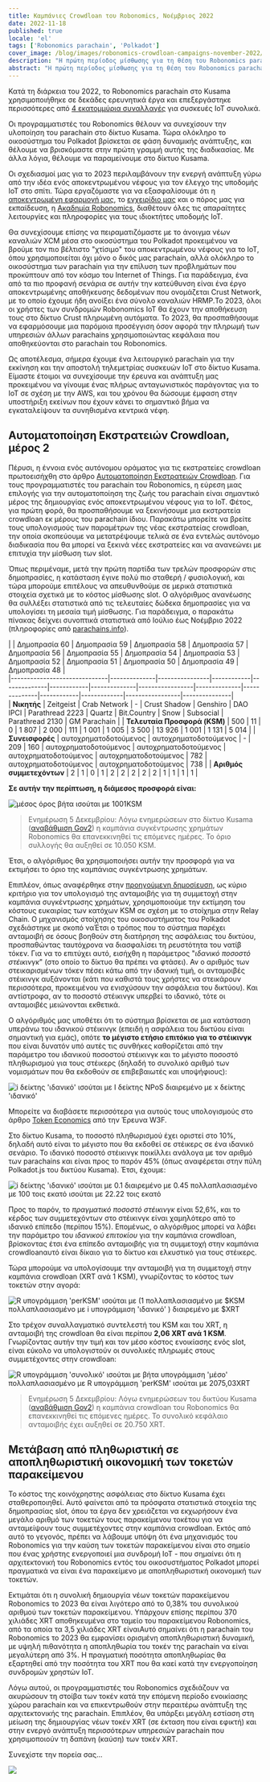 ```yaml
---
title: Καμπάνιες Crowdloan του Robonomics, Νοέμβριος 2022
date: 2022-11-18
published: true
locale: 'el'
tags: ['Robonomics parachain', 'Polkadot']
cover_image: /blog/images/robonomics-crowdloan-campaigns-november-2022/cover.jpg
description: "Η πρώτη περίοδος μίσθωσης για τη θέση του Robonomics parachain στο δίκτυο Kusama πλησιάζει στο τέλος της. Με τη νίκη στη δημοπρασία #20, αποκτήσαμε τη δυνατότητα να ξεκινήσουμε, να εγκαταστήσουμε και να δοκιμάσουμε τα πρώτα έργα που βασίζονται στο Robonomics εντός του οικοσυστήματος του Polkadot."
abstract: "Η πρώτη περίοδος μίσθωσης για τη θέση του Robonomics parachain στο δίκτυο Kusama πλησιάζει στο τέλος της. Με τη νίκη στη δημοπρασία #20, αποκτήσαμε τη δυνατότητα να ξεκινήσουμε, να εγκαταστήσουμε και να δοκιμάσουμε τα πρώτα έργα που βασίζονται στο Robonomics εντός του οικοσυστήματος του Polkadot."
---
```


Κατά τη διάρκεια του 2022, το Robonomics parachain στο Kusama χρησιμοποιήθηκε σε δεκάδες ερευνητικά έργα και επεξεργάστηκε περισσότερες από [4 εκατομμύρια συναλλαγές](https://robonomics.subscan.io/) για συσκευές IoT συνολικά.

Οι προγραμματιστές του Robonomics θέλουν να συνεχίσουν την υλοποίηση του parachain στο δίκτυο Kusama. Τώρα ολόκληρο το οικοσύστημα του Polkadot βρίσκεται σε φάση δυναμικής ανάπτυξης, και θέλουμε να βρισκόμαστε στην πρώτη γραμμή αυτής της διαδικασίας. Με άλλα λόγια, θέλουμε να παραμείνουμε στο δίκτυο Kusama.

Οι σχεδιασμοί μας για το 2023 περιλαμβάνουν την ενεργή ανάπτυξη γύρω από την ιδέα ενός αποκεντρωμένου νέφους για τον έλεγχο της υποδομής IoT στο σπίτι. Τώρα εργαζόμαστε για να εξασφαλίσουμε ότι η [αποκεντρωμένη εφαρμογή μας](https://robonomics.app/), το [εγχειρίδιο μας](https://wiki.robonomics.network/) και ο πόρος μας για εκπαίδευση, η [Ακαδημία Robonomics](http://robonomics.academy/), διαθέτουν όλες τις απαραίτητες λειτουργίες και πληροφορίες για τους ιδιοκτήτες υποδομής IoT.

Θα συνεχίσουμε επίσης να πειραματιζόμαστε με το άνοιγμα νέων καναλιών XCM μέσα στο οικοσύστημα του Polkadot προκειμένου να βρούμε τον πιο βέλτιστο "χτίσιμο" του αποκεντρωμένου νέφους για το IoT, όπου χρησιμοποιείται όχι μόνο ο δικός μας parachain, αλλά ολόκληρο το οικοσύστημα των parachain για την επίλυση των προβλημάτων που προκύπτουν από τον κόσμο του Internet of Things. Για παράδειγμα, ένα από τα πιο προφανή σενάρια σε αυτήν την κατεύθυνση είναι ένα έργο αποκεντρωμένης αποθήκευσης δεδομένων που ονομάζεται Crust Network, με το οποίο έχουμε ήδη ανοίξει ένα σύνολο καναλιών HRMP.Το 2023, όλοι οι χρήστες των συνδρομών Robonomics IoT θα έχουν την αποθήκευση τους στο δίκτυο Crust πληρωμένη αυτόματα. Το 2023, θα προσπαθήσουμε να εφαρμόσουμε μια παρόμοια προσέγγιση όσον αφορά την πληρωμή των υπηρεσιών άλλων parachains χρησιμοποιώντας κεφάλαια που αποθηκεύονται στο parachain του Robonomics.

Ως αποτέλεσμα, σήμερα έχουμε ένα λειτουργικό parachain για την εκκίνηση και την αποστολή τηλεμετρίας συσκευών IoT στο δίκτυο Kusama. Είμαστε έτοιμοι να συνεχίσουμε την έρευνα και ανάπτυξη μας προκειμένου να γίνουμε ένας πλήρως ανταγωνιστικός παράγοντας για το IoT σε σχέση με την AWS, και του χρόνου θα δώσουμε έμφαση στην υποστήριξη εκείνων που έχουν κάνει το σημαντικό βήμα να εγκαταλείψουν τα συνηθισμένα κεντρικά νέφη.

## Αυτοματοποίηση Εκστρατειών Crowdloan, μέρος 2

Πέρυσι, η έννοια ενός αυτόνομου οράματος για τις εκστρατείες crowdloan πρωτοεισήχθη στο άρθρο [Αυτοματοποίηση Εκστρατειών Crowdloan](https://robonomics.network/blog/automating-kusama-crowdloan-campaigns/). Για τους προγραμματιστές του parachain του Robonomics, η εύρεση μιας επιλογής για την αυτοματοποίηση της ζωής του parachain είναι σημαντικό μέρος της δημιουργίας ενός αποκεντρωμένου νέφους για το IoT. Φέτος, για πρώτη φορά, θα προσπαθήσουμε να ξεκινήσουμε μια εκστρατεία crowdloan εκ μέρους του parachain ίδιου. Παρακάτω μπορείτε να βρείτε τους υπολογισμούς των παραμέτρων της νέας εκστρατείας crowdloan, την οποία σκοπεύουμε να μετατρέψουμε τελικά σε ένα εντελώς αυτόνομο διαδικασία που θα μπορεί να ξεκινά νέες εκστρατείες και να ανανεώνει με επιτυχία την μίσθωση των slot.

Όπως περιμέναμε, μετά την πρώτη παρτίδα των τρελών προσφορών στις δημοπρασίες, η κατάσταση έγινε πολύ πιο σταθερή / φυσιολογική, και τώρα μπορούμε επιτέλους να απευθυνθούμε σε μερικά στατιστικά στοιχεία σχετικά με το κόστος μίσθωσης slot. Ο αλγόριθμος ανανέωσης θα συλλέξει στατιστικά από τις τελευταίες δώδεκα δημοπρασίες για να υπολογίσει τη μεσαία τιμή μίσθωσης. Για παράδειγμα, ο παρακάτω πίνακας δείχνει συνοπτικά στατιστικά από Ιούλιο έως Νοέμβριο 2022 (πληροφορίες από [parachains.info](https://parachains.info/auctions/)).

<div class="big-table">

  |                              | Δημοπρασία 60   | Δημοπρασία 59     | Δημοπρασία 58 | Δημοπρασία 57   | Δημοπρασία 56 | Δημοπρασία 55   | Δημοπρασία 54      | Δημοπρασία 53   | Δημοπρασία 52   | Δημοπρασία 51 | Δημοπρασία 50  | Δημοπρασία 49      | Δημοπρασία 48    |                                            
    |------------------------------|--------------|----------------|------------|--------------|------------|--------------|-----------------|--------------|--------------|------------|-------------|-----------------|---------------|  
  | **Νικητής**                   | Zeitgeist    | Crab Network   | -          | Crust Shadow | Genshiro   | DAO IPCI     | Parathread 2223 | Quartz       | Bit.Country  | Snow       | Subsocial   | Parathread 2130 | GM Parachain  |
  | **Τελευταία Προσφορά (KSM)** | 500          | 11             | 0          | 1 807        | 2 000      | 111          | 1 001           | 1 005        | 3 500        | 13 926     | 1 001       | 1 131           | 5 014         |
  | **Συνεισφορές**              | αυτοχρηματοδοτούμενος | αυτοχρηματοδοτούμενος | -          | 209          | 160        | αυτοχρηματοδοτούμενος | αυτοχρηματοδοτούμενος | αυτοχρηματοδοτούμενος | αυτοχρηματοδοτούμενος | 782        | αυτοχρηματοδοτούμενος | αυτοχρηματοδοτούμενος     | 738           |
  | **Αριθμός συμμετεχόντων**   | 2            | 1              | 0          | 1            | 2          | 2            | 2               | 2            | 2            | 1          | 1           | 1               | 1             |

</div>

<TextCard alignContent="center" back="transparent">

**Σε αυτήν την περίπτωση, η διάμεσος προσφορά είναι:**

![μέσος όρος βήτα ισούται με 1001KSM](/blog/images/robonomics-crowdloan-campaigns-november-2022/formula-1.svg)

</TextCard>

> Ενημέρωση 5 Δεκεμβρίου: Λόγω ενημερώσεων στο δίκτυο Kusama ([αναβάθμιση Gov2](https://twitter.com/nachortti/status/1588203599129190403)) η καμπάνια συγκέντρωσης χρημάτων Robonomics θα επανεκκινηθεί τις επόμενες ημέρες. Το όριο συλλογής θα αυξηθεί σε 10.050 KSM.

Έτσι, ο αλγόριθμος θα χρησιμοποιήσει αυτήν την προσφορά για να εκτιμήσει το όριο της καμπάνιας συγκέντρωσης χρημάτων.

Επιπλέον, όπως αναφέρθηκε στην [προηγούμενη δημοσίευση](https://robonomics.network/blog/automating-kusama-crowdloan-campaigns/), ως κύριο κριτήριο για τον υπολογισμό της ανταμοιβής για τη συμμετοχή στην καμπάνια συγκέντρωσης χρημάτων, χρησιμοποιούμε την εκτίμηση του κόστους ευκαιρίας των κατόχων KSM σε σχέση με το στοίχημα στην Relay Chain. Ο μηχανισμός στοίχησης του οικοσυστήματος του Polkadot σχεδιάστηκε με σκοπό ναΈτσι ο τρόπος που το σύστημα παρέχει ανταμοιβή σε όσους βοηθούν στη διατήρηση της ασφάλειας του δικτύου, προσπαθώντας ταυτόχρονα να διασφαλίσει τη ρευστότητα του νατίβ τόκεν. Για να το επιτύχει αυτό, εισήχθη η παράμετρος "*ιδανικό ποσοστό στέικινγκ*" (στο οποίο το δίκτυο θα πρέπει να φτάσει). Αν ο αριθμός των στεικαρισμένων τόκεν πέσει κάτω από την ιδανική τιμή, οι ανταμοιβές στέικινγκ αυξάνονται (κάτι που καθιστά τους χρήστες να στεικάρουν περισσότερα, προκειμένου να ενισχύσουν την ασφάλεια του δικτύου). Και αντίστροφα, αν το ποσοστό στέικινγκ υπερβεί το ιδανικό, τότε οι ανταμοιβές μειώνονται εκθετικά.

Ο αλγόριθμός μας υποθέτει ότι το σύστημα βρίσκεται σε μια κατάσταση υπεράνω του ιδανικού στέικινγκ (επειδή η ασφάλεια του δικτύου είναι σημαντική για εμάς), οπότε **το μέγιστο ετήσιο επιτόκιο για το στέικινγκ** που είναι δυνατόν υπό αυτές τις συνθήκες καθορίζεται από την παράμετρο του ιδανικού ποσοστού στέικινγκ και το μέγιστο ποσοστό πληθωρισμού για τους στέικερς (δηλαδή το συνολικό αριθμό των νομισμάτων που θα εκδοθούν σε επιβεβαιωτές και υποψήφιους):

<TextCard alignContent="center" back="transparent">

![i δείκτης 'ιδανικό' ισούται με I δείκτης NPoS διαιρεμένο με x δείκτης 'ιδανικό'](/blog/images/robonomics-crowdloan-campaigns-november-2022/formula-2.svg)

</TextCard>

Μπορείτε να διαβάσετε περισσότερα για αυτούς τους υπολογισμούς στο άρθρο [Token Economics](https://research.web3.foundation/en/latest/polkadot/overview/2-token-economics.html) από την Έρευνα W3F.

Στο δίκτυο Kusama, το ποσοστό πληθωρισμού έχει οριστεί στο 10%, δηλαδή αυτό είναι το μέγιστο που θα εκδοθεί σε στέικερς σε ένα ιδανικό σενάριο. Το ιδανικό ποσοστό στέικινγκ ποικίλλει ανάλογα με τον αριθμό των parachains και είναι προς το παρόν 45% (όπως αναφέρεται στην πύλη Polkadot.js του δικτύου Kusama). Έτσι, έχουμε:

<TextCard alignContent="center" back="transparent">

![i δείκτης 'ιδανικό' ισούται με 0.1 διαιρεμένο με 0.45 πολλαπλασιασμένο με 100 τοις εκατό ισούται με 22.22 τοις εκατό](/blog/images/robonomics-crowdloan-campaigns-november-2022/formula-3.svg)

</TextCard>

Προς το παρόν, το *πραγματικό ποσοστό στέικινγκ* είναι 52,6%, και το κέρδος των συμμετεχόντων στο στέικινγκ είναι χαμηλότερο από το ιδανικό επίπεδο (περίπου 15%). Επομένως, ο αλγόριθμος μπορεί να λάβει την παράμετρο του *ιδανικού επιτοκίου* για την καμπάνια crowdloan, βρίσκοντας έτσι ένα επίπεδο ανταμοιβής για τη συμμετοχή στην καμπάνια crowdloanαυτό είναι δίκαιο για το δίκτυο και ελκυστικό για τους στέικερς.

Τώρα μπορούμε να υπολογίσουμε την ανταμοιβή για τη συμμετοχή στην καμπάνια crowdloan (XRT ανά 1 KSM), γνωρίζοντας το κόστος των τοκετών στην αγορά:

<TextCard alignContent="center" back="transparent">

![R υπογράμμιση 'perKSM' ισούται με (1 πολλαπλασιασμένο με $KSM πολλαπλασιασμένο με i υπογράμμιση 'ιδανικό' ) διαιρεμένο με $XRT ](/blog/images/robonomics-crowdloan-campaigns-november-2022/formula-4.svg)

</TextCard>

Στο τρέχον συναλλαγματικό συντελεστή του KSM και του XRT, η ανταμοιβή της crowdloan θα είναι περίπου **2,06 XRT ανά 1 KSM**. Γνωρίζοντας αυτήν την τιμή και τον μέσο κόστος ενοικίασης ενός slot, είναι εύκολο να υπολογιστούν οι συνολικές πληρωμές στους συμμετέχοντες στην crowdloan:

<TextCard alignContent="center" back="transparent">

![R υπογράμμιση 'συνολικό' ισούται με βήτα υπογράμμιση 'μέσο' πολλαπλασιασμένο με R υπογράμμιση 'perKSM' ισούται με 2075,03XRT](/blog/images/robonomics-crowdloan-campaigns-november-2022/formula-5.svg)

</TextCard>

> Ενημέρωση 5 Δεκεμβρίου: Λόγω ενημερώσεων του δικτύου Kusama ([αναβάθμιση Gov2](https://twitter.com/nachortti/status/1588203599129190403)) η καμπάνια crowdloan του Robonomics θα επανεκκινηθεί τις επόμενες ημέρες. Το συνολικό κεφάλαιο ανταμοιβής έχει αυξηθεί σε 20.750 XRT.

## Μετάβαση από πληθωριστική σε αποπληθωριστική οικονομική των τοκετών παρακείμενου

Το κόστος της κοινόχρηστης ασφάλειας στο δίκτυο Kusama έχει σταθεροποιηθεί. Αυτό φαίνεται από τα πρόσφατα στατιστικά στοιχεία της δημοπρασίας slot, όπου τα έργα δεν χρειάζεται να εκχωρήσουν ένα μεγάλο αριθμό των τοκετών τους παρακείμενου τοκέτου για να ανταμείψουν τους συμμετέχοντες στην καμπάνια crowdloan. Εκτός από αυτό το γεγονός, πρέπει να λάβουμε υπόψη ότι ένα μηχανισμός του Robonomics για την καύση των τοκετών παρακείμενου είναι στο σημείο που ένας χρήστης ενεργοποιεί μια συνδρομή IoT - που σημαίνει ότι η αρχιτεκτονική του Robonomics εντός του οικοσυστήματος Polkadot μπορεί πραγματικά να είναι ένα παρακείμενο με αποπληθωριστική οικονομική των τοκετών.

Εκτιμάται ότι η συνολική δημιουργία νέων τοκετών παρακείμενου Robonomics το 2023 θα είναι λιγότερο από το 0,38% του συνολικού αριθμού των τοκετών παρακείμενου. Υπάρχουν επίσης περίπου 370 χιλιάδες XRT αποθηκευμένα στο ταμείο του παρακείμενου Robonomics, από τα οποία τα 3,5 χιλιάδες XRT είναιΑυτό σημαίνει ότι η parachain του Robonomics το 2023 θα εμφανίσει ορισμένη αποπληθωριστική δυναμική, με υψηλή πιθανότητα η αποπληθωρία του τοκέν της parachain να είναι μεγαλύτερη από 3%. Η πραγματική ποσότητα αποπληθωρίας θα εξαρτηθεί από την ποσότητα του XRT που θα καεί κατά την ενεργοποίηση συνδρομών χρηστών IoT.

Λόγω αυτού, οι προγραμματιστές του Robonomics σχεδιάζουν να ακυρώσουν τη στοίβα των τοκέν κατά την επόμενη περίοδο ενοικίασης χώρου parachain και να επικεντρωθούν στην περαιτέρω ανάπτυξη της αρχιτεκτονικής της parachain. Επιπλέον, θα υπάρξει μεγάλη εστίαση στη μείωση της δημιουργίας νέων τοκέν XRT (σε έκταση που είναι εφικτή) και στην ενεργό ανάπτυξη περισσότερων υπηρεσιών parachain που χρησιμοποιούν τη δαπάνη (καύση) των τοκέν XRT.

Συνεχίστε την πορεία σας...

![](/blog/images/robonomics-crowdloan-campaigns-november-2022/keep-walking.jpg)